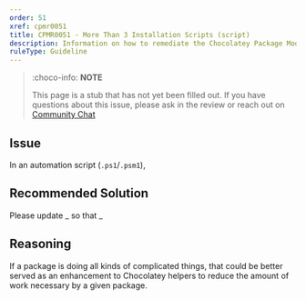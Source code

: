 ```yaml
---
order: 51
xref: cpmr0051
title: CPMR0051 - More Than 3 Installation Scripts (script)
description: Information on how to remediate the Chocolatey Package Moderation Rule 0051
ruleType: Guideline
---
```


<PackageValidatorRuleGuideline />

> :choco-info: **NOTE**
>
> This page is a stub that has not yet been filled out. If you have questions about this issue, please ask in the review or reach out on [Community Chat](https://ch0.co/community)

## Issue

In an automation script (`.ps1`/`.psm1`),

## Recommended Solution

Please update _ so that _

## Reasoning

If a package is doing all kinds of complicated things, that could be better served as an enhancement to Chocolatey helpers to reduce the amount of work necessary by a given package.
